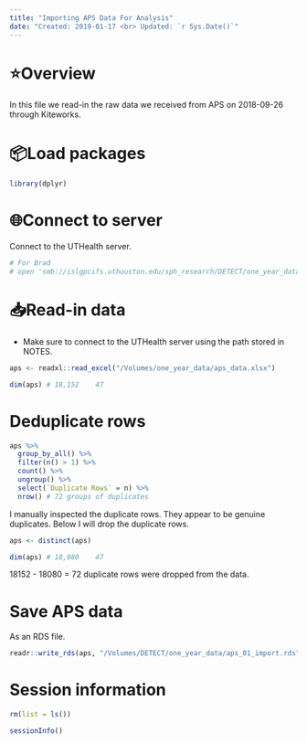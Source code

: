 ```yaml
---
title: "Importing APS Data For Analysis"
date: "Created: 2019-01-17 <br> Updated: `r Sys.Date()`"
---
```


# ⭐️Overview

In this file we read-in the raw data we received from APS on 2018-09-26 through Kiteworks.


# 📦Load packages

```r
library(dplyr)
```


# 🌐Connect to server

Connect to the UTHealth server.

```bash
# For Brad
# open 'smb://islgpcifs.uthouston.edu/sph_research/DETECT/one_year_data/'
```


# 📥Read-in data

* Make sure to connect to the UTHealth server using the path stored in NOTES.

```r
aps <- readxl::read_excel("/Volumes/one_year_data/aps_data.xlsx")
```

```r
dim(aps) # 18,152    47
```


# Deduplicate rows

```r
aps %>% 
  group_by_all() %>% 
  filter(n() > 1) %>% 
  count() %>% 
  ungroup() %>% 
  select(`Duplicate Rows` = n) %>% 
  nrow() # 72 groups of duplicates
```

I manually inspected the duplicate rows. They appear to be genuine duplicates. Below I will drop the duplicate rows.

```r
aps <- distinct(aps)
```

```r
dim(aps) # 18,080    47
```

18152 - 18080 = 72 duplicate rows were dropped from the data.


# Save APS data

As an RDS file.

```r
readr::write_rds(aps, "/Volumes/DETECT/one_year_data/aps_01_import.rds")
```

# Session information

```r
rm(list = ls())
```

```r
sessionInfo()
```

